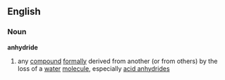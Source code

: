 ==English==
===Noun===
'''anhydride'''
#{{chemistry}} any [[compound]] [[formally]] derived from another (or from others) by the loss of a [[water]] [[molecule]], especially [[acid anhydride]]s